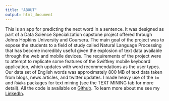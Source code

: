 ```yaml
---
title: "ABOUT"
output: html_document
---
```



This is an app for predicting the next word in a sentence. It was designed as part of a Data Science Specialization capstone project offered through Johns Hopkins University and Coursera. The main goal of the project was to expose the students to a field of study called Natural Language Processing that has become incredibly useful given the explosion of text data available through the web and mobile devices. The requirements of the project were to attempt to replicate some features of the Swiftkey mobile keyboard application, which updates with word recommendations as the user types. Our data set of English words was approximately 800 MB of text data taken from blogs, news articles, and twitter updates. I made heavy use of the `tm` and `RWeka` packages for text mining (see the TEXT MINING tab for more detail). All the code is available on [Github](https://github.com/nhsmith85/CourseraCapstone). To learn more about me see my [LinkedIn](https://www.linkedin.com/pub/nathan-h-smith/7/40a/b01).      


